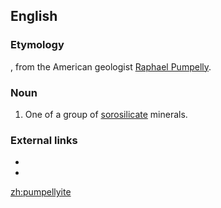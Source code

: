 {{also|Pumpellyite}}
==English==

===Etymology===
{{suffix|Pumpelly|ite|lang=en}}, from the American geologist [[w:Raphael Pumpelly|Raphael Pumpelly]].

===Noun===
{{en-noun}}
{{wikipedia}}

# {{lb|en|geology}} One of a group of [[sorosilicate]] minerals.

===External links===
* {{R:WebMineral}}
* {{R:mindat}}

[[zh:pumpellyite]]